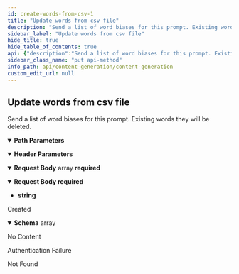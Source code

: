 ```yaml
---
id: create-words-from-csv-1
title: "Update words from csv file"
description: "Send a list of word biases for this prompt. Existing words they will be deleted."
sidebar_label: "Update words from csv file"
hide_title: true
hide_table_of_contents: true
api: {"description":"Send a list of word biases for this prompt. Existing words they will be deleted.","operationId":"createWordsFromCSV_1","parameters":[{"in":"path","name":"The Content Generation id.","required":true,"schema":{"type":"integer","format":"int64"}},{"in":"path","name":"The Prompt id.","required":true,"schema":{"type":"integer","format":"int64"}},{"in":"header","name":"content-type","required":false,"schema":{"type":"string"}}],"requestBody":{"content":{"application/json":{"schema":{"type":"array","items":{"type":"object","properties":{"bias":{"type":"integer","format":"int32","description":"The bias."},"word":{"type":"string","description":"The actual word.","maxLength":1000}},"required":["bias","word"]}}},"text/csv":{"schema":{"type":"string"}}},"required":true},"responses":{"201":{"content":{"application/json":{"schema":{"type":"array","items":{"type":"object","description":"A Word bias.","properties":{"bias":{"type":"integer","format":"int32","description":"The bias."},"created_at":{"type":"string","format":"date-time","description":"The create date-time.","readOnly":true},"id":{"type":"integer","format":"int64","description":"The unique id.","readOnly":true},"modified_at":{"type":"string","format":"date-time","description":"The last modified date-time.","readOnly":true},"prompt_id":{"type":"integer","format":"int64","description":"The Prompt id.","readOnly":true},"word":{"type":"string","description":"The actual word.","maxLength":1000}},"required":["bias","prompt_id","word"]}}}},"description":"Created"},"204":{"description":"No Content"},"401":{"description":"Authentication Failure"},"404":{"description":"Not Found"}},"security":[{"security_oauth2":[]}],"tags":["Word biases"],"method":"put","path":"/content-generations/{contentGenerationId}/prompts/{promptId}/words","servers":[{"url":"https://api.wordlift.io"}],"securitySchemes":{"security_oauth2":{"flows":{"authorizationCode":{"authorizationUrl":"https://s.wordlift.io/oauth/authorize/","scopes":{"basic":"basic scope"},"tokenUrl":"https://s.wordlift.io/oauth/token/"}},"type":"oauth2"}},"jsonRequestBodyExample":[{"bias":0,"word":"string"}],"info":{"contact":{"email":"hello@wordlift.io","name":"WordLift","url":"https://wordlift.io"},"description":"Generate completions based on customized linguistic models.","license":{"name":"(c) copyright 2022-present WordLift","url":"https://wordlift.io"},"termsOfService":"https://wordlift.io/terms-of-service/","title":"Content Generation","version":"1.0"},"postman":{"name":"Update words from csv file","description":{"content":"Send a list of word biases for this prompt. Existing words they will be deleted.","type":"text/plain"},"url":{"path":["content-generations",":contentGenerationId","prompts",":promptId","words"],"host":["{{baseUrl}}"],"query":[],"variable":[{"disabled":false,"description":{"content":"(Required) ","type":"text/plain"},"type":"any","value":"","key":"The Content Generation id."},{"disabled":false,"description":{"content":"(Required) ","type":"text/plain"},"type":"any","value":"","key":"The Prompt id."}]},"header":[{"key":"Content-Type","value":"application/json"},{"key":"Accept","value":"application/json"}],"method":"PUT","body":{"mode":"raw","raw":"\"\"","options":{"raw":{"language":"json"}}},"auth":{"type":"oauth2","oauth2":[]}}}
sidebar_class_name: "put api-method"
info_path: api/content-generation/content-generation
custom_edit_url: null
---
```



## Update words from csv file



Send a list of word biases for this prompt. Existing words they will be deleted.

<details style={{"marginBottom":"1rem"}} data-collapsed={false} open={true}><summary style={{}}><strong>Path Parameters</strong></summary><div><ul><ParamsItem className={"paramsItem"} param={{"in":"path","name":"The Content Generation id.","required":true,"schema":{"type":"integer","format":"int64"}}}></ParamsItem><ParamsItem className={"paramsItem"} param={{"in":"path","name":"The Prompt id.","required":true,"schema":{"type":"integer","format":"int64"}}}></ParamsItem></ul></div></details><details style={{"marginBottom":"1rem"}} data-collapsed={false} open={true}><summary style={{}}><strong>Header Parameters</strong></summary><div><ul><ParamsItem className={"paramsItem"} param={{"in":"header","name":"content-type","required":false,"schema":{"type":"string"}}}></ParamsItem></ul></div></details><MimeTabs schemaType={"request"}><TabItem label={"application/json"} value={"application/json"}><details style={{}} data-collapsed={false} open={true}><summary style={{"textAlign":"left"}}><strong>Request Body</strong><span style={{"opacity":"0.6"}}> array</span><strong style={{"fontSize":"var(--ifm-code-font-size)","color":"var(--openapi-required)"}}> required</strong></summary><div style={{"textAlign":"left","marginLeft":"1rem"}}></div><ul style={{"marginLeft":"1rem"}}><SchemaItem collapsible={false} name={"bias"} required={true} deprecated={undefined} schemaDescription={"The bias."} schemaName={"int32"} qualifierMessage={undefined} defaultValue={undefined}></SchemaItem><SchemaItem collapsible={false} name={"word"} required={true} deprecated={undefined} schemaDescription={"The actual word."} schemaName={"string"} qualifierMessage={"**Possible values:** `<= 1000 characters`"} defaultValue={undefined}></SchemaItem></ul></details></TabItem><TabItem label={"text/csv"} value={"text/csv"}><details style={{}} data-collapsed={false} open={true}><summary style={{"textAlign":"left"}}><strong>Request Body</strong><strong style={{"fontSize":"var(--ifm-code-font-size)","color":"var(--openapi-required)"}}> required</strong></summary><div style={{"textAlign":"left","marginLeft":"1rem"}}></div><ul style={{"marginLeft":"1rem"}}><li><div><strong>string</strong></div></li></ul></details></TabItem></MimeTabs><div><ApiTabs><TabItem label={"201"} value={"201"}><div>

Created

</div><div><MimeTabs schemaType={"response"}><TabItem label={"application/json"} value={"application/json"}><SchemaTabs><TabItem label={"Schema"} value={"Schema"}><details style={{}} data-collapsed={false} open={true}><summary style={{"textAlign":"left"}}><strong>Schema</strong><span style={{"opacity":"0.6"}}> array</span></summary><div style={{"textAlign":"left","marginLeft":"1rem"}}></div><ul style={{"marginLeft":"1rem"}}><SchemaItem collapsible={false} name={"bias"} required={false} deprecated={undefined} schemaDescription={"The bias."} schemaName={"int32"} qualifierMessage={undefined} defaultValue={undefined}></SchemaItem><SchemaItem collapsible={false} name={"created_at"} required={false} deprecated={undefined} schemaDescription={"The create date-time."} schemaName={"date-time"} qualifierMessage={undefined} defaultValue={undefined}></SchemaItem><SchemaItem collapsible={false} name={"id"} required={false} deprecated={undefined} schemaDescription={"The unique id."} schemaName={"int64"} qualifierMessage={undefined} defaultValue={undefined}></SchemaItem><SchemaItem collapsible={false} name={"modified_at"} required={false} deprecated={undefined} schemaDescription={"The last modified date-time."} schemaName={"date-time"} qualifierMessage={undefined} defaultValue={undefined}></SchemaItem><SchemaItem collapsible={false} name={"prompt_id"} required={false} deprecated={undefined} schemaDescription={"The Prompt id."} schemaName={"int64"} qualifierMessage={undefined} defaultValue={undefined}></SchemaItem><SchemaItem collapsible={false} name={"word"} required={false} deprecated={undefined} schemaDescription={"The actual word."} schemaName={"string"} qualifierMessage={"**Possible values:** `<= 1000 characters`"} defaultValue={undefined}></SchemaItem></ul></details></TabItem><TabItem label={"Example (from schema)"} value={"Example (from schema)"}><ResponseSamples responseExample={"[\n  {\n    \"bias\": 0,\n    \"created_at\": \"2023-01-15\",\n    \"id\": 0,\n    \"modified_at\": \"2023-01-15\",\n    \"prompt_id\": 0,\n    \"word\": \"string\"\n  }\n]"} language={"json"}></ResponseSamples></TabItem></SchemaTabs></TabItem></MimeTabs></div></TabItem><TabItem label={"204"} value={"204"}><div>

No Content

</div><div></div></TabItem><TabItem label={"401"} value={"401"}><div>

Authentication Failure

</div><div></div></TabItem><TabItem label={"404"} value={"404"}><div>

Not Found

</div><div></div></TabItem></ApiTabs></div>
      